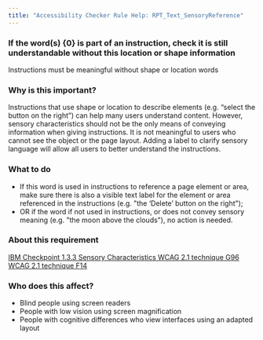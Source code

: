 ```yaml
---
title: "Accessibility Checker Rule Help: RPT_Text_SensoryReference"
---
```


<div className="toolHelp">
<Row>
<Column colLg={16} colMd={8} colSm={4} className="toolHead">

### If the word(s) {0} is part of an instruction, check it is still understandable without this location or shape information

<div id="locLevel"></div>

Instructions must be meaningful without shape or location words

</Column>
</Row>
<Row>
<Column colLg={11} colMd={5} colSm={4} className="toolMain">

### Why is this important?

Instructions that use shape or location to describe elements (e.g. “select the button on the right”) can help many users understand content. However, sensory characteristics should not be the only means of conveying information when giving instructions. It is not meaningful to users who cannot see the object or the page layout. Adding a label to clarify sensory language will allow all users to better understand the instructions.

<div id="locSnippet"></div>

### What to do

* If this word is used in instructions to reference a page element or area, make sure there is also a visible text label for the element or area referenced in the instructions (e.g. "the ‘Delete’ button on the right");
* OR if the word if not used in instructions, or does not convey sensory meaning (e.g. "the moon above the clouds"), no action is needed.

</Column>
<Column colLg={5} colMd={3} colSm={4} className="toolLeft">

### About this requirement

[IBM Checkpoint 1.3.3 Sensory Characteristics ](https://www.ibm.com/able/guidelines/ci162/sensory_characteristics.html)
[WCAG 2.1 technique G96 ](https://www.w3.org/WAI/WCAG21/Techniques/general/G96.html)
[WCAG 2.1 technique F14 ](https://www.w3.org/WAI/WCAG21/Techniques/failures/F14)

### Who does this affect?

* Blind people using screen readers
* People with low vision using screen magnification
* People with cognitive differences who view interfaces using an adapted layout

</Column>
</Row>
</div>


